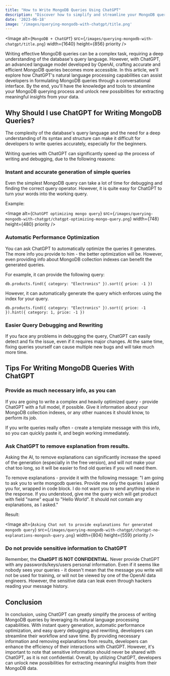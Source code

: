 ```yaml
---
title: "How to Write MongoDB Queries Using ChatGPT"
description: "Discover how to simplify and streamline your MongoDB query writing process using ChatGPT, a sophisticated AI language model by OpenAI. This in-depth guide introduces the innovative ways ChatGPT can transform your natural language into efficient MongoDB queries, significantly reducing debugging time and improving query performance."
date: '2023-06-18'
image: '/images/querying-mongodb-with-chatgpt/title.png'
---
```


<Image
    alt={`MongoDB + ChatGPT`}
    src={`/images/querying-mongodb-with-chatgpt/title.png`}
    width={1640}
    height={856}
    priority
/>

Writing effective MongoDB queries can be a complex task, requiring a deep understanding of the database's query language. However, with ChatGPT, an advanced language model developed by OpenAI, crafting accurate and efficient MongoDB queries becomes more accessible. In this article, we'll explore how ChatGPT's natural language processing capabilities can assist developers in formulating MongoDB queries through a conversational interface. By the end, you'll have the knowledge and tools to streamline your MongoDB querying process and unlock new possibilities for extracting meaningful insights from your data.

## Why Should I use ChatGPT for Writing MongoDB Queries?

The complexity of the database's query language and the need for a deep understanding of its syntax and structure can make it difficult for developers to write queries accurately, especially for the beginners.

Writing queries with ChatGPT can significantly speed up the process of writing and debugging, due to the following reasons:

### Instant and accurate generation of simple queries

Even the simplest MongoDB query can take a lot of time for debugging and finding the correct query operator. However, it is quite easy for ChatGPT to turn your words into the working query.

Example:

<Image
    alt={`ChatGPT optimizing mongo query`}
    src={`/images/querying-mongodb-with-chatgpt/chatgpt-optimizing-mongo-query.png`}
    width={748}
    height={480}
    priority
/>


### Automatic Performance Optimization

You can ask ChatGPT to automatically optimize the queries it generates. The more info you provide to him - the better optimization will be. However, even providing info about MongoDB collection indexes can benefit the generated queries.

For example, it can provide the following query:
```
db.products.find({ category: "Electronics" }).sort({ price: -1 })
```

However, it can automatically generate the query which enforces using the index for your query.
```
db.products.find({ category: "Electronics" }).sort({ price: -1 }).hint({ category: 1, price: -1 })
```

### Easier Query Debugging and Rewriting

If you face any problems in debugging the query, ChatGPT can easily detect and fix the issue, even if it requires major changes. At the same time, fixing queries yourself can cause multiple new bugs and will take much more time.

## Tips For Writing MongoDB Queries With ChatGPT

### Provide as much necessary info, as you can

If you are going to write a complex and heavily optimized query - provide ChatGPT with a full model, if possible. Give it information about your MongoDB collection indexes, or any other nuances it should know, to perform its job.

If you write queries really often - create a template message with this info, so you can quickly paste it, and begin working immediately.


### Ask ChatGPT to remove explanation from results.

Asking the AI, to remove explanations can significantly increase the speed of the generation (especially in the free version), and will not make your chat too long, so it will be easier to find old queries if you will need them.

To remove explanations - provide it with the following message: "I am going to ask you to write mongodb queries. Provide me only the queries I asked you for, wrapped in code block. I do not want you to send anything else in the response. If you understood, give me the query wich will get product with field "name" equal to "Hello World". It should not contain any explanations, as I asked."

Result:

<Image
    alt={`Asking Chat not to provide explanations for generated mongodb query`}
    src={`/images/querying-mongodb-with-chatgpt/chatgpt-no-explanations-mongosh-query.png`}
    width={804}
    height={559}
    priority
/>

### Do not provide sensitive information to ChatGPT

Remember, the **ChatGPT IS NOT CONFIDENTIAL**. Never provide ChatGPT with any passwords/keys/users personal information. Even if it seems like nobody sees your queries - it doesn't mean that the message you write will not be used for training, or will not be viewed by one of the OpenAI data engineers. However, the sensitive data can leak even through hackers reading your message history.

## Conclusion

In conclusion, using ChatGPT can greatly simplify the process of writing MongoDB queries by leveraging its natural language processing capabilities. With instant query generation, automatic performance optimization, and easy query debugging and rewriting, developers can streamline their workflow and save time. By providing necessary information and removing explanations from results, developers can enhance the efficiency of their interactions with ChatGPT. However, it's important to note that sensitive information should never be shared with ChatGPT, as it is not confidential. Overall, by utilizing ChatGPT, developers can unlock new possibilities for extracting meaningful insights from their MongoDB data.




